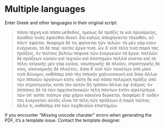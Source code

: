 # Multiple languages

Enter Greek and other languages in their original script:

> πᾶσα τέχνη καὶ πᾶσα μέθοδος, ὁμοίως δὲ πρᾶξίς τε καὶ προαίρεσις, ἀγαθοῦ τινὸς ἐφίεσθαι δοκεῖ: διὸ καλῶς ἀπεφήναντο τἀγαθόν, οὗ πάντ᾽ ἐφίεται. διαφορὰ δέ τις φαίνεται τῶν τελῶν: τὰ μὲν γάρ εἰσιν ἐνέργειαι, τὰ δὲ παρ᾽ αὐτὰς ἔργα τινά. ὧν δ᾽ εἰσὶ τέλη τινὰ παρὰ τὰς πράξεις, ἐν τούτοις βελτίω πέφυκε τῶν ἐνεργειῶν τὰ ἔργα. πολλῶν δὲ πράξεων οὐσῶν καὶ τεχνῶν καὶ ἐπιστημῶν πολλὰ γίνεται καὶ τὰ τέλη: ἰατρικῆς μὲν γὰρ ὑγίεια, ναυπηγικῆς δὲ πλοῖον, στρατηγικῆς δὲ νίκη, οἰκονομικῆς δὲ πλοῦτος. ὅσαι δ᾽ εἰσὶ τῶν τοιούτων ὑπὸ μίαν τινὰ δύναμιν, καθάπερ ὑπὸ τὴν ἱππικὴν χαλινοποιικὴ καὶ ὅσαι ἄλλαι τῶν ἱππικῶν ὀργάνων εἰσίν, αὕτη δὲ καὶ πᾶσα πολεμικὴ πρᾶξις ὑπὸ τὴν στρατηγικήν, κατὰ τὸν αὐτὸν δὴ τρόπον ἄλλαι ὑφ᾽ ἑτέρας: ἐν ἁπάσαις δὲ τὰ τῶν ἀρχιτεκτονικῶν τέλη πάντων ἐστὶν αἱρετώτερα τῶν ὑπ᾽ αὐτά: τούτων γὰρ χάριν κἀκεῖνα διώκεται. διαφέρει δ᾽ οὐδὲν τὰς ἐνεργείας αὐτὰς εἶναι τὰ τέλη τῶν πράξεων ἢ παρὰ ταύτας ἄλλο τι, καθάπερ ἐπὶ τῶν λεχθεισῶν ἐπιστημῶν. 

If you encounter "Missing unicode charater" errors when generating the PDF, it's a template issue. Contact the template designer. 